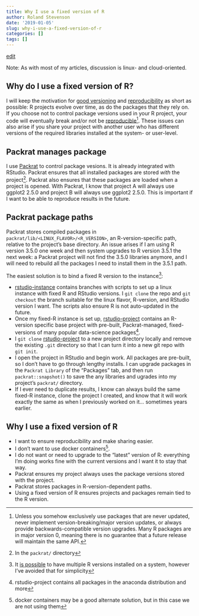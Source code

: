```yaml
---
title: Why I use a fixed version of R
author: Roland Stevenson
date: '2019-01-05'
slug: why-i-use-a-fixed-version-of-r
categories: []
tags: []
---
```


[edit](https://github.com/ras44/blog/edit/master/content/post/2019-01-05-why-i-use-a-fixed-version-of-r.Rmd)

Note: As with most of my articles, discussion is linux- and cloud-oriented.

## Why do I use a fixed version of R?

I will keep the motivation for [good versioning](https://semver.org/) and [reproducibility](http://adv-r.had.co.nz/Reproducibility.html) as short as possible:  R projects evolve over time, as do the packages that they rely on.  If you choose not to control package versions used in your R project, your code will eventually break and/or not be [reproducible](https://en.wikipedia.org/wiki/Replication_crisis)[^1].  These issues can also arise if you share your project with another user who has different versions of the required libraries installed at the system- or user-level.

## Packrat manages package

I use [Packrat](https://rstudio.github.io/packrat/) to control package vesions.  It is already integrated with RStudio.  Packrat ensures that all installed packages are stored *with* the project[^2].  Packrat also ensures that these packages are loaded when a project is opened.  With Packrat, I know that project A will always use ggplot2 2.5.0 and project B will always use ggplot2 2.5.0.  This is important if I want to be able to reproduce results in the future.

## Packrat package paths

Packrat stores compiled packages in `packrat/lib/<LINUX_FLAVOR>/<R_VERSION>`, an R-version-specific path, relative to the project's base directory.  An issue arises if I am using R version 3.5.0 one week and then system upgrades to R version 3.5.1 the next week: a Packrat project will not find the 3.5.0 libraries anymore, and I will need to rebuild all the packages I need to install them in the 3.5.1 path.

The easiest solution is to bind a fixed R version to the instance[^5]:

* [rstudio-instance](https://github.com/ras44/rstudio-instance) contains branches with scripts to set up a linux instance with fixed R and RStudio versions.  I `git clone` the repo and `git checkout` the branch suitable for the linux flavor, R-version, and RStudio version I want.  The scripts also ensure R is not auto-updated in the future.
* Once my fixed-R instance is set up, [rstudio-project](https://github.com/ras44/rstudio-project) contains an R-version specific base project with pre-built, Packrat-managed, fixed-versions of many popular data-science packages[^3].
* I `git clone` [rstudio-project](https://github.com/ras44/rstudio-project) to a new project directory locally and remove the existing `.git` directory so that I can turn it into a new git repo with `git init`.
* I open the project in RStudio and begin work.  All packages are pre-built, so I don't have to go through lengthy installs.  I can upgrade packages in the `Packrat Library` of the "Packages" tab, and then run `packrat::snapshot()` to save the any libraries and ugrades into my project's `packrat/` directory.
* If I ever need to duplicate results, I know can always build the same fixed-R instance, clone the project I created, and know that it will work exactly the same as when I previously worked on it... sometimes years earlier.

## Why I use a fixed version of R
* I want to ensure reproducibility and make sharing easier.
* I don't want to use docker containers[^4].
* I do not want or need to upgrade to the "latest" version of R: everything I'm doing works fine with the current versions and I want it to stay that way.
* Packrat ensures my project always uses the package versions stored with the project.
* Packrat stores packages in R-version-dependent paths.
* Using a fixed version of R ensures projects and packages remain tied to the R version.




[^1]: Unless you somehow exclusively use packages that are never updated, never implement version-breaking/major version updates, or always provide backwards-compatible version upgrades.  Many R packages are in major version 0, meaning there is no guarantee that a future release will maintain the same API.
[^2]: In the  `packrat/` directory
[^3]: rstudio-project contains all packages in the anaconda distribution and more
[^4]: docker containers may be a good alternate solution, but in this case we are not using them
[^5]: It [is possible](https://support.rstudio.com/hc/en-us/articles/215488098-Installing-multiple-versions-of-R-on-Linux) to have multiple R versions installed on a system, however I've avoided that for simplicity
